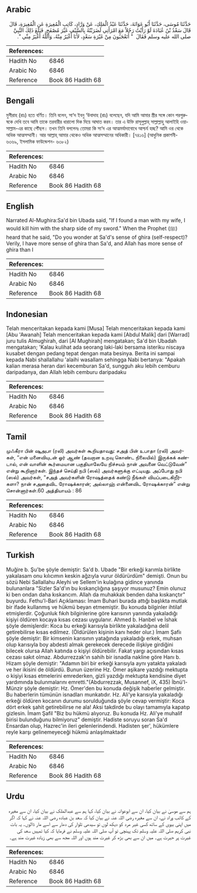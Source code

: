 ## Arabic


<div dir="rtl" lang="ar" style={{fontSize:'larger',backgroundColor:'#f8f9fa',padding:20}}>
حَدَّثَنَا مُوسَى، حَدَّثَنَا أَبُو عَوَانَةَ، حَدَّثَنَا عَبْدُ الْمَلِكِ، عَنْ وَرَّادٍ، كَاتِبِ الْمُغِيرَةِ عَنِ الْمُغِيرَةِ، قَالَ قَالَ سَعْدُ بْنُ عُبَادَةَ لَوْ رَأَيْتُ رَجُلاً مَعَ امْرَأَتِي لَضَرَبْتُهُ بِالسَّيْفِ غَيْرَ مُصْفَحٍ‏.‏ فَبَلَغَ ذَلِكَ النَّبِيَّ صلى الله عليه وسلم فَقَالَ ‏ "‏ أَتَعْجَبُونَ مِنْ غَيْرَةِ سَعْدٍ، لأَنَا أَغْيَرُ مِنْهُ، وَاللَّهُ أَغْيَرُ مِنِّي ‏"‏‏.‏
</div>
<div style={{backgroundColor:'#f8f9fa',padding:20, marginBottom: 10}}><table> <thead> <tr> <th>References:</th> <th></th> </tr> </thead> <tbody><tr><td>Hadith No</td><td>6846</td></tr><tr><td>Arabic No</td><td>6846</td></tr><tr><td>Reference</td><td>Book 86 Hadith 68</td></tr></tbody></table></div>

## Bengali


<div dir="ltr" lang="bn" style={{fontSize:'larger',backgroundColor:'#f8f9fa',padding:20}}>
মুগীরাহ (রাঃ) হতে বর্ণিত। তিনি বলেন, সা‘দ ইবনু ‘উবাদাহ (রাঃ) বলেছেন, যদি আমি আমার স্ত্রীর সঙ্গে কোন পরপুরুষকে দেখি তবে আমি তাকে তরবারীর ধারালো দিক দিয়ে আঘাত করব। তার এ উক্তি রাসূলুল্লাহ্ সাল্লাল্লাহু আলাইহি ওয়াসাল্লাম-এর কাছে পৌঁছল। তখন তিনি বললেনঃ তোমরা কি সা‘দ এর আত্মমর্যাদাবোধে আশ্চর্য হচ্ছ? আমি ওর থেকে অধিক আত্মসম্মানী। আর আল্লাহ্ আমার থেকেও অধিক আত্মসম্মানের অধিকারী। [৭৪১৬] (আধুনিক প্রকাশনী- ৬৩৬৯, ইসলামিক ফাউন্ডেশন- ৬৩৮২)
</div>
<div style={{backgroundColor:'#f8f9fa',padding:20, marginBottom: 10}}><table> <thead> <tr> <th>References:</th> <th></th> </tr> </thead> <tbody><tr><td>Hadith No</td><td>6846</td></tr><tr><td>Arabic No</td><td>6846</td></tr><tr><td>Reference</td><td>Book 86 Hadith 68</td></tr></tbody></table></div>

## English


<div dir="ltr" lang="en" style={{fontSize:'larger',backgroundColor:'#f8f9fa',padding:20}}>
Narrated Al-Mughira:Sa'd bin Ubada said, "If I found a man with my wife, I would kill him with the sharp side of my sword." When the Prophet (ﷺ) heard that he said, "Do you wonder at Sa'd's sense of ghira (self-respect)? Verily, I have more sense of ghira than Sa'd, and Allah has more sense of ghira than I
</div>
<div style={{backgroundColor:'#f8f9fa',padding:20, marginBottom: 10}}><table> <thead> <tr> <th>References:</th> <th></th> </tr> </thead> <tbody><tr><td>Hadith No</td><td>6846</td></tr><tr><td>Arabic No</td><td>6846</td></tr><tr><td>Reference</td><td>Book 86 Hadith 68</td></tr></tbody></table></div>

## Indonesian


<div dir="ltr" lang="id" style={{fontSize:'larger',backgroundColor:'#f8f9fa',padding:20}}>
Telah menceritakan kepada kami [Musa] Telah menceritakan kepada kami [Abu 'Awanah] Telah menceritakan kepada kami [Abdul Malik] dari [Warrad] juru tulis Almughirah, dari [Al Mughirah] mengatakan; Sa'd bin Ubadah mengatakan; 'Kalau kulihat ada seorang laki-laki bersama isteriku niscaya kusabet dengan pedang tepat dengan mata besinya. Berita ini sampai kepada Nabi shallallahu 'alaihi wasallam sehingga Nabi bertanya: "Apakah kalian merasa heran dari kecemburan Sa'd, sungguh aku lebih cemburu daripadanya, dan Allah lebih cemburu daripadaku
</div>
<div style={{backgroundColor:'#f8f9fa',padding:20, marginBottom: 10}}><table> <thead> <tr> <th>References:</th> <th></th> </tr> </thead> <tbody><tr><td>Hadith No</td><td>6846</td></tr><tr><td>Arabic No</td><td>6846</td></tr><tr><td>Reference</td><td>Book 86 Hadith 68</td></tr></tbody></table></div>

## Tamil


<div dir="ltr" lang="ta" style={{fontSize:'larger',backgroundColor:'#f8f9fa',padding:20}}>
முஃகீரா பின் ஷுஅபா (ரலி) அவர்கள் கூறியதாவது: சஅத் பின் உபாதா (ரலி) அவர்கள், “என் மனைவியுடன் ஓர் ஆண் (தவறான உறவு கொண்ட நிலையில்) இருக்கக் கண்டால், என் வாளின் கூர்மையான பகுதியாலேயே நிச்சயம் நான் அவனை வெட்டுவேன்” என்று கூறினார்கள். இந்தச் செய்தி நபி (ஸல்) அவர்களுக்கு எட்டியது. அப்போது நபி (ஸல்) அவர்கள், “சஅத் அவர்களின் ரோஷத்தைக் கண்டு நீங்கள் வியப்படைகிறீர்களா? நான் சஅதைவிட ரோஷக்காரன்; அல்லாஹ் என்னைவிட ரோஷக்காரன்” என்று சொன்னார்கள்.60 அத்தியாயம் : 86
</div>
<div style={{backgroundColor:'#f8f9fa',padding:20, marginBottom: 10}}><table> <thead> <tr> <th>References:</th> <th></th> </tr> </thead> <tbody><tr><td>Hadith No</td><td>6846</td></tr><tr><td>Arabic No</td><td>6846</td></tr><tr><td>Reference</td><td>Book 86 Hadith 68</td></tr></tbody></table></div>

## Turkish


<div dir="ltr" lang="tr" style={{fontSize:'larger',backgroundColor:'#f8f9fa',padding:20}}>
Muğire b. Şu'be şöyle demiştir: Sa'd b. Ubade "Bir erkeği karımla birlikte yakalasam onu kılıcımın keskin ağzıyla vurur öldürürdüm" demişti. Onun bu sözü Nebi Sallallahu Aleyhi ve Sellem'in kulağına gidince yanında bulunanlara "Sizler Sa'd'ın bu kıskançlığına şaşıyor musunuz? Emin olunuz ki ben ondan daha kıskancım. Allah da muhakkak benden daha kıskançtır" buyurdu. Fethu'l-Bari Açıklaması: İmam Buhari burada attığı başlıkta mutlak bir ifade kullanmış ve hükmü beyan etmemiştir. Bu konuda bilginler ihtilaf etmişlerdir. Çoğunluk fıkıh bilginlerine göre karısının yanında yakaladığı kişiyi öldüren kocaya kısas cezası uygulanır. Ahmed b. Hanbel ve İshak şöyle demişlerdir: Koca bu erkeği karısıyla birlikte yakaladığına delil getirebilirse kısas edilmez. (Öldürülen kişinin kanı heder olur.) İmam Şafiı şöyle demiştir: Bir kimsenin karısının yatağında yakaladığı erkek, muhsan olup karısıyla boy abdesti almak gerekecek derecede ilişkiye girdiğini bilecek olursa Allah katında o kişiyi öldürebilir. Fakat yargı açısından kısas cezası sakıt olmaz. Abdurrezzak'ın sahih bir isnadla nakline göre Hanı b. Hizam şöyle demiştir: "Adamın biri bir erkeği karısıyla aynı yatakta yakaladı ve her ikisini de öldürdü. Bunun üzerine Hz. Ömer aşikare yazdığı mektupta o kişiyi kısas etmelerini emrederken, gizli yazdığı mektupta kendisine diyet yardımında bulunmalarını emretti."(Abdurrezzak, Musannef, iX, 435) İbnü'l-Münzir şöyle demiştir: Hz. Ömer'den bu konuda değişik haberler gelmiştir. Bu haberlerin tümünün isnadları munkatıdır. Hz. Ali'ye karısıyla yakaladığı erkeği öldüren kocanın durumu sorulduğunda şöyle cevap vermiştir: Koca dört erkek şahit getirebilirse ne ala! Aksi takdirde bu olayı tamamıyla kapatıp gizlesin. İmam Şafil "Biz bu hükmü alıyoruz. Bu konuda Hz. Ali'ye muhalif birisi bulunduğunu bilmiyoruz" demiştir. Hadiste soruyu soran Sa'd Ensardan olup, Hazrec'in ileri gelenlerindendi. Hadisten şer', hükümlere reyle karşı gelinemeyeceği hükmü anlaşılmaktadır
</div>
<div style={{backgroundColor:'#f8f9fa',padding:20, marginBottom: 10}}><table> <thead> <tr> <th>References:</th> <th></th> </tr> </thead> <tbody><tr><td>Hadith No</td><td>6846</td></tr><tr><td>Arabic No</td><td>6846</td></tr><tr><td>Reference</td><td>Book 86 Hadith 68</td></tr></tbody></table></div>

## Urdu


<div dir="rtl" lang="ur" style={{fontSize:'larger',backgroundColor:'#f8f9fa',padding:20}}>
ہم سے موسیٰ نے بیان کیا، ان سے ابوعوانہ نے بیان کیا، کہا ہم سے عبدالملک نے بیان کیا، ان سے مغیرہ کے کاتب وراد نے، ان سے مغیرہ رضی اللہ عنہ نے بیان کیا کہ سعد بن عبادہ رضی اللہ عنہ نے کہا کہ اگر میں اپنی بیوی کے ساتھ کسی غیر مرد کو دیکھ لوں تو سیدھی تلوار کی دھار سے اسے مار ڈالوں۔ یہ بات نبی کریم صلی اللہ علیہ وسلم تک پہنچی تو آپ صلی اللہ علیہ وسلم نے فرمایا کہ کیا تمہیں سعد کی غیرت پر حیرت ہے۔ میں ان سے بھی بڑھ کر غیرت مند ہوں اور اللہ مجھ سے بھی زیادہ غیرت مند ہے۔
</div>
<div style={{backgroundColor:'#f8f9fa',padding:20, marginBottom: 10}}><table> <thead> <tr> <th>References:</th> <th></th> </tr> </thead> <tbody><tr><td>Hadith No</td><td>6846</td></tr><tr><td>Arabic No</td><td>6846</td></tr><tr><td>Reference</td><td>Book 86 Hadith 68</td></tr></tbody></table></div>